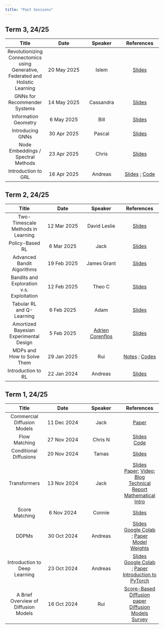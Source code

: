 ```yaml
---
title: "Past Sessions"
---
```


## Term 3, 24/25

| Title | Date | Speaker | References |
|:--:|:--:|:--:|:--:|
| Revolutionizing Connectomics using Generative, Federated and Holistic Learning | 20 May 2025 | Islem | [Slides](slides/islem.pdf) |
| GNNs for Recommender Systems | 14 May 2025 | Cassandra | [Slides](slides/geometric_deep_learning/GNNsForRecommenderSystems.pdf) |
| Information Geometry | 6 May 2025 | Bill | [Slides](./slides/inf_geom.pdf) |
| Introducing GNNs | 30 Apr 2025 | Pascal | [Slides](./slides/intro_gnn.pdf) |
| Node Embeddings / Spectral Methods | 23 Apr 2025 | Chris | [Slides](./slides/graph_embeddings.pdf) |
| Introduction to GRL | 16 Apr 2025 | Andreas | [Slides](./slides/intro_grl.pdf) ; [Code](https://colab.research.google.com/drive/1xAm0047JFh_ba8T7xSpp_5Lw0ioGMeRh?usp=sharing) |

## Term 2, 24/25

| Title | Date | Speaker | References |
|:--:|:--:|:--:|:--:|
| Two-Timescale Methods in Learning | 12 Mar 2025 | David Leslie | [Slides](./slides/two_timescale.pdf) |
| Policy-Based RL | 6 Mar 2025 | Jack | [Slides](./slides/policy_gradient.pdf) |
| Advanced Bandit Algorithms | 19 Feb 2025 | James Grant | [Slides](./slides/james_grant.pdf) |
| Bandits and Exploration v.s. Exploitation | 12 Feb 2025 | Theo C | [Slides](./slides/theo_c.pptx) |
| Tabular RL and Q-Learning | 6 Feb 2025 | Adam | [Slides](./slides/adam_page.pdf) |
| Amortized Bayesian Experimental Design | 5 Feb 2025 | [Adrien Corenflos](https://adriencorenflos.github.io/) | [Slides](https://docs.google.com/presentation/d/1rkx6l4nILhpFK0m-WxH-yfvihibCUnktQsyfyZbU_vc/edit?usp=sharing) |
| MDPs and How to Solve Them | 29 Jan 2025 | Rui | [Notes](https://shusheng3927.github.io/files/MDP.pdf) ; [Codes](https://shusheng3927.github.io/files/gridworld.py) |
| Introduction to RL | 22 Jan 2024 | Andreas | [Slides](./slides/intro_to_rl.pdf) |

## Term 1, 24/25

| Title | Date | Speaker | References |
|:--:|:--:|:--:|:--:|
| Commercial Diffusion Models | 11 Dec 2024 | Jack | [Paper](https://arxiv.org/abs/2204.06125) |
| Flow Matching | 27 Nov 2024 | Chris N | [Slides](./slides/LAI_Flow_matching.pdf) <br/> [Code](./slides/Flow_mathching_demo.ipynb) |
| Conditional Diffusions | 20 Nov 2024 | Tamas | [Slides](./slides/conditional_sampling.pdf) |
| Transformers | 13 Nov 2024 | Jack | [Slides](./slides/Transformers.pdf) <br/> [Paper](https://arxiv.org/abs/1706.03762); [Video](https://www.youtube.com/watch?v=rBCqOTEfxvg); [Blog](https://jalammar.github.io/illustrated-transformer/)<br/> [Technical Report](https://arxiv.org/abs/2207.09238) <br/>[Mathematical Intro](https://arxiv.org/pdf/2304.10557) |
| Score Matching | 6 Nov 2024 | Connie | [Slides](./slides/score_matching_connie.pdf) |
| DDPMs | 30 Oct 2024 | Andreas | <a href="slides/ddpm.pdf" target="_blank">Slides</a> <br/> [Google Colab](https://colab.research.google.com/drive/1crXRVF2nZsLdUEdjAhGnBxjOgratLd3N) ; [Paper](https://arxiv.org/abs/2006.11239)<br/> [Model Weights](https://livelancsac-my.sharepoint.com/:u:/g/personal/makris_lancaster_ac_uk/ESq2d0N30rVMt9uBE2rK39wBDCPebfJKBLAT152TerV_ag?e=wL0Qgf&xsdata=MDV8MDJ8YS5tYWtyaXNAbGFuY2FzdGVyLmFjLnVrfDY0OGFhNTg5YzQ1NDQ1OWRkZTg3MDhkY2Y4ZDU4ZDhlfDljOWJjZDExOTc3YTRlOWNhOWEwYmM3MzQwOTAxNjRhfDB8MHw2Mzg2NTg4NDMyODUxNjQ2ODV8VW5rbm93bnxUV0ZwYkdac2IzZDhleUpXSWpvaU1DNHdMakF3TURBaUxDSlFJam9pVjJsdU16SWlMQ0pCVGlJNklrMWhhV3dpTENKWFZDSTZNbjA9fDB8fHw%3d&sdata=VUNjaWU4aTcvV1ZBNjFQNzZPS2VSYjFJUmdmakljR2JhNVRwYy9DK09haz0%3d) |
| Introduction to Deep Learning | 23 Oct 2024 | Andreas | <a href="slides/intro_to_dl.pdf" target="_blank">Slides</a> <br/> [Google Colab](https://colab.research.google.com/drive/1KQnXlb9QEHn0MgPq6i118GP6Cyf4QfNH#scrollTo=XdD6sAznA50o) ; [Paper](https://arxiv.org/abs/1603.07285)<br/> [Introduction to PyTorch](https://www.youtube.com/watch?v=Z_ikDlimN6A&t=2576s) |
| A Brief Overview of Diffusion Models | 16 Oct 2024 | Rui | [Score-Based Diffusion paper](https://arxiv.org/abs/2011.13456) <br/> [Diffusion Models Survey](https://arxiv.org/abs/2209.00796) |
